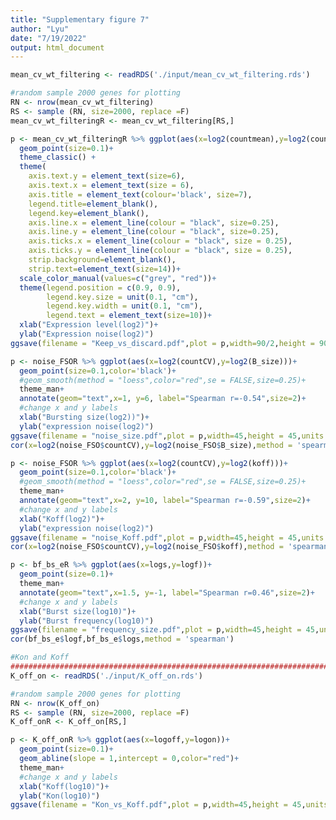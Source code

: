 ```yaml
---
title: "Supplementary figure 7"
author: "Lyu"
date: "7/19/2022"
output: html_document
---
```

```r
mean_cv_wt_filtering <- readRDS('./input/mean_cv_wt_filtering.rds')

#random sample 2000 genes for plotting
RN <- nrow(mean_cv_wt_filtering)
RS <- sample (RN, size=2000, replace =F)
mean_cv_wt_filteringR <- mean_cv_wt_filtering[RS,]

p <- mean_cv_wt_filteringR %>% ggplot(aes(x=log2(countmean),y=log2(countCV),color=type))+
  geom_point(size=0.1)+
  theme_classic() +
  theme(
    axis.text.y = element_text(size=6),
    axis.text.x = element_text(size = 6),
    axis.title = element_text(colour='black', size=7),
    legend.title=element_blank(),
    legend.key=element_blank(),
    axis.line.x = element_line(colour = "black", size=0.25),
    axis.line.y = element_line(colour = "black", size=0.25),
    axis.ticks.x = element_line(colour = "black", size = 0.25),
    axis.ticks.y = element_line(colour = "black", size = 0.25),
    strip.background=element_blank(),
    strip.text=element_text(size=14))+
  scale_color_manual(values=c("grey", "red"))+
  theme(legend.position = c(0.9, 0.9),
        legend.key.size = unit(0.1, "cm"),
        legend.key.width = unit(0.1, "cm"),
        legend.text = element_text(size=10))+
  xlab("Expression level(log2)")+  
  ylab("Expression noise(log2)")
ggsave(filename = "Keep_vs_discard.pdf",plot = p,width=90/2,height = 90/2,units = "mm", dpi = 300)
```



```r
p <- noise_FSOR %>% ggplot(aes(x=log2(countCV),y=log2(B_size)))+
  geom_point(size=0.1,color='black')+
  #geom_smooth(method = "loess",color="red",se = FALSE,size=0.25)+
  theme_man+
  annotate(geom="text",x=1, y=6, label="Spearman r=-0.54",size=2)+
  #change x and y labels
  xlab("Bursting size(log2))")+  
  ylab("expression noise(log2)")
ggsave(filename = "noise_size.pdf",plot = p,width=45,height = 45,units = "mm", dpi = 300)
cor(x=log2(noise_FSO$countCV),y=log2(noise_FSO$B_size),method = 'spearman')
```

```r
p <- noise_FSOR %>% ggplot(aes(x=log2(countCV),y=log2(koff)))+
  geom_point(size=0.1,color='black')+
  #geom_smooth(method = "loess",color="red",se = FALSE,size=0.25)+
  theme_man+
  annotate(geom="text",x=2, y=10, label="Spearman r=-0.59",size=2)+ 
  #change x and y labels
  xlab("Koff(log2)")+  
  ylab("expression noise(log2)")
ggsave(filename = "noise_Koff.pdf",plot = p,width=45,height = 45,units = "mm", dpi = 300)
cor(x=log2(noise_FSO$countCV),y=log2(noise_FSO$koff),method = 'spearman')
```

```r
p <- bf_bs_eR %>% ggplot(aes(x=logs,y=logf))+
  geom_point(size=0.1)+
  theme_man+
  annotate(geom="text",x=1.5, y=-1, label="Spearman r=0.46",size=2)+
  #change x and y labels
  xlab("Burst size(log10)")+  
  ylab("Burst frequency(log10)")
ggsave(filename = "frequency_size.pdf",plot = p,width=45,height = 45,units = "mm", dpi = 300)  
cor(bf_bs_e$logf,bf_bs_e$logs,method = 'spearman')
```

```r
#Kon and Koff
#################################################################################################################
K_off_on <- readRDS('./input/K_off_on.rds')

#random sample 2000 genes for plotting
RN <- nrow(K_off_on)
RS <- sample (RN, size=2000, replace =F)
K_off_onR <- K_off_on[RS,]

p <- K_off_onR %>% ggplot(aes(x=logoff,y=logon))+
  geom_point(size=0.1)+
  geom_abline(slope = 1,intercept = 0,color="red")+
  theme_man+
  #change x and y labels
  xlab("Koff(log10)")+  
  ylab("Kon(log10)")
ggsave(filename = "Kon_vs_Koff.pdf",plot = p,width=45,height = 45,units = "mm", dpi = 300)
```

